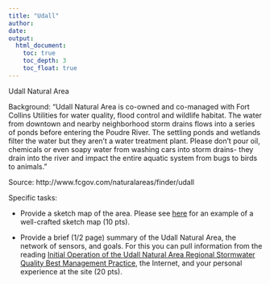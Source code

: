 ```yaml
---
title: "Udall"
author: 
date: 
output: 
  html_document:
    toc: true
    toc_depth: 3
    toc_float: true
---
```


Udall Natural Area

Background: “Udall Natural Area is co-owned and co-managed with Fort Collins Utilities for water quality, flood control and wildlife habitat. The water from downtown and nearby neighborhood storm drains flows into a series of ponds before entering the Poudre River. The settling ponds and wetlands filter the water but they aren’t a water treatment plant. Please don’t pour oil, chemicals or even soapy water from washing cars into storm drains- they drain into the river and impact the entire aquatic system from bugs to birds to animals.”

Source: http://www.fcgov.com/naturalareas/finder/udall

Specific tasks:

- Provide a sketch map of the area. Please see [here](https://www.dropbox.com/s/9n2dfcsrttbatcr/Sketch%20map%20example.pdf?dl=0) for an example of a well-crafted sketch map (10 pts).


- Provide a brief (1/2 page) summary of the Udall Natural Area, the network of sensors, and goals. For this you can pull information from the reading [Initial Operation of the Udall Natural Area Regional Stormwater Quality Best Management Practice](https://www.dropbox.com/s/ohlvudi1bago7q8/Udall_natural_area.pdf?dl=0), the Internet, and your personal experience at the site (20 pts).


  
  